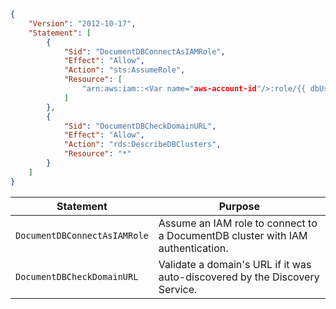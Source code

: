 ```json
{
    "Version": "2012-10-17",
    "Statement": [
        {
            "Sid": "DocumentDBConnectAsIAMRole",
            "Effect": "Allow",
            "Action": "sts:AssumeRole",
            "Resource": [
                "arn:aws:iam::<Var name="aws-account-id"/>:role/{{ dbUserRole }}"
            ]
        },
        {
            "Sid": "DocumentDBCheckDomainURL",
            "Effect": "Allow",
            "Action": "rds:DescribeDBClusters",
            "Resource": "*"
        }
    ]
}
```

| Statement | Purpose |
| --------- | ------- |
|`DocumentDBConnectAsIAMRole`| Assume an IAM role to connect to a DocumentDB cluster with IAM authentication. |
|`DocumentDBCheckDomainURL` | Validate a domain's URL if it was auto-discovered by the Discovery Service. |
